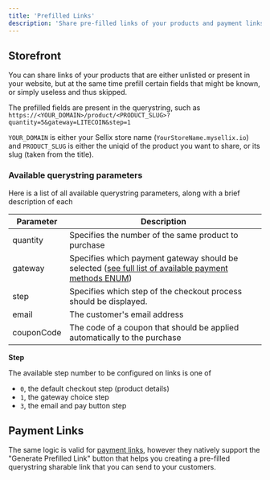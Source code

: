 ```yaml
---
title: 'Prefilled Links'
description: 'Share pre-filled links of your products and payment links to improve conversions'
---
```


## Storefront

You can share links of your products that are either unlisted or present in your website, but at the same time prefill certain fields that might be known, or simply useless and thus skipped.

The prefilled fields are present in the querystring, such as `https://<YOUR_DOMAIN>/product/<PRODUCT_SLUG>?quantity=5&gateway=LITECOIN&step=1`

`YOUR_DOMAIN` is either your Sellix store name (`YourStoreName.mysellix.io`) and `PRODUCT_SLUG` is either the uniqid of the product you want to share, or its slug (taken from the title).

### Available querystring parameters

Here is a list of all available querystring parameters, along with a brief description of each

| Parameter | Description |
| --------- | ----------- |
| quantity | Specifies the number of the same product to purchase |
| gateway | Specifies which payment gateway should be selected ([see full list of available payment methods ENUM](/api-reference/payment-methods)) |
| step | Specifies which step of the checkout process should be displayed. |
| email | The customer's email address |
| couponCode | The code of a coupon that should be applied automatically to the purchase |

**Step**

The available step number to be configured on links is one of
- `0`, the default checkout step (product details)
- `1`, the gateway choice step
- `3`, the email and pay button step

## Payment Links

The same logic is valid for [payment links](https://dashboard.sellix.io/links), however they natively support the "Generate Prefilled Link" button that helps you creating a pre-filled querystring sharable link that you can send to your customers.